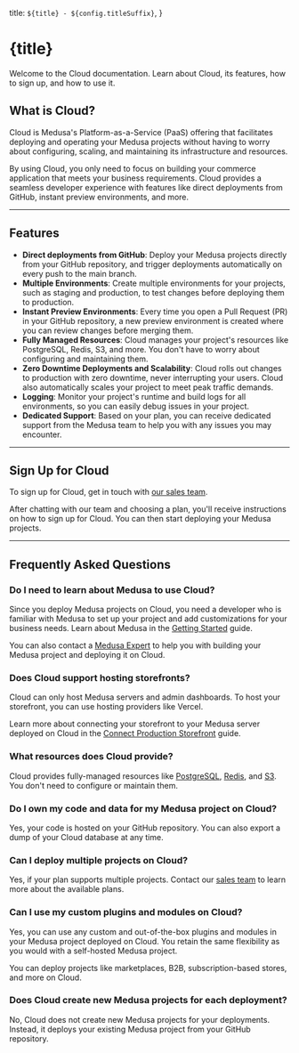 

  title: `${title} - ${config.titleSuffix}`,
}

# {title}

Welcome to the Cloud documentation. Learn about Cloud, its features, how to sign up, and how to use it.

## What is Cloud?

Cloud is Medusa's Platform-as-a-Service (PaaS) offering that facilitates deploying and operating your Medusa projects without having to worry about configuring, scaling, and maintaining its infrastructure and resources.

By using Cloud, you only need to focus on building your commerce application that meets your business requirements. Cloud provides a seamless developer experience with features like direct deployments from GitHub, instant preview environments, and more.

---

## Features

- **Direct deployments from GitHub**: Deploy your Medusa projects directly from your GitHub repository, and trigger deployments automatically on every push to the main branch.
- **Multiple Environments**: Create multiple environments for your projects, such as staging and production, to test changes before deploying them to production.
- **Instant Preview Environments**: Every time you open a Pull Request (PR) in your GitHub repository, a new preview environment is created where you can review changes before merging them.
- **Fully Managed Resources**: Cloud manages your project's resources like PostgreSQL, Redis, S3, and more. You don't have to worry about configuring and maintaining them.
- **Zero Downtime Deployments and Scalability**: Cloud rolls out changes to production with zero downtime, never interrupting your users. Cloud also automatically scales your project to meet peak traffic demands.
- **Logging**: Monitor your project's runtime and build logs for all environments, so you can easily debug issues in your project.
- **Dedicated Support**: Based on your plan, you can receive dedicated support from the Medusa team to help you with any issues you may encounter.

---

## Sign Up for Cloud

To sign up for Cloud, get in touch with [our sales team](https://medusajs.com/contact/).

After chatting with our team and choosing a plan, you'll receive instructions on how to sign up for Cloud. You can then start deploying your Medusa projects.

---

## Frequently Asked Questions

### Do I need to learn about Medusa to use Cloud?

Since you deploy Medusa projects on Cloud, you need a developer who is familiar with Medusa to set up your project and add customizations for your business needs. Learn about Medusa in the [Getting Started](!docs!/learn) guide.

You can also contact a [Medusa Expert](https://medusajs.com/experts/) to help you with building your Medusa project and deploying it on Cloud.

### Does Cloud support hosting storefronts?

Cloud can only host Medusa servers and admin dashboards. To host your storefront, you can use hosting providers like Vercel.

Learn more about connecting your storefront to your Medusa server deployed on Cloud in the [Connect Production Storefront](./connect-storefront/page.mdx) guide.

### What resources does Cloud provide?

Cloud provides fully-managed resources like [PostgreSQL](./database/page.mdx), [Redis](./redis/page.mdx), and [S3](./s3/page.mdx). You don't need to configure or maintain them.

### Do I own my code and data for my Medusa project on Cloud?

Yes, your code is hosted on your GitHub repository. You can also export a dump of your Cloud database at any time.

### Can I deploy multiple projects on Cloud?

Yes, if your plan supports multiple projects. Contact our [sales team](https://medusajs.com/contact/) to learn more about the available plans.

### Can I use my custom plugins and modules on Cloud?

Yes, you can use any custom and out-of-the-box plugins and modules in your Medusa project deployed on Cloud. You retain the same flexibility as you would with a self-hosted Medusa project.

You can deploy projects like marketplaces, B2B, subscription-based stores, and more on Cloud.

### Does Cloud create new Medusa projects for each deployment?

No, Cloud does not create new Medusa projects for your deployments. Instead, it deploys your existing Medusa project from your GitHub repository.